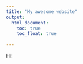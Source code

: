 ```yaml
---
title: "My awesome website"
output: 
  html_document:
    toc: true
    toc_float: true
    
---
```


Hi! 

```r

```

